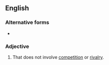 ==English==

===Alternative forms===
* {{l|en|non-competitive}}

===Adjective===
{{en-adj}}

# That does not involve [[competition]] or [[rivalry]].